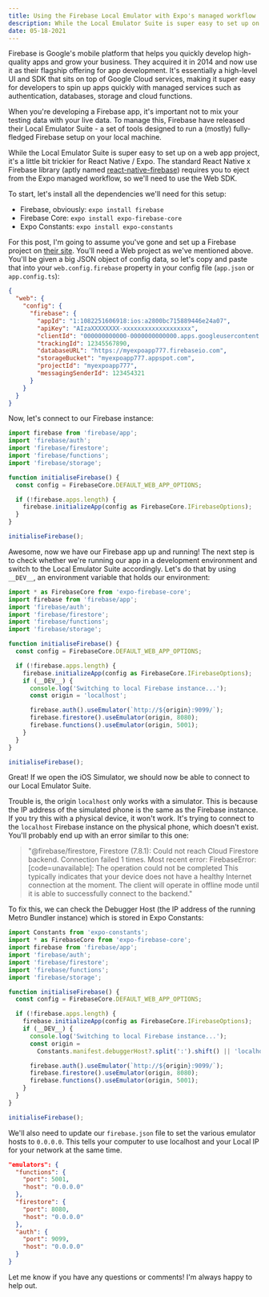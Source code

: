 ```yaml
---
title: Using the Firebase Local Emulator with Expo's managed workflow
description: While the Local Emulator Suite is super easy to set up on a web app project, it's a little bit trickier for React Native / Expo.
date: 05-18-2021
---
```


Firebase is Google's mobile platform that helps you quickly develop high-quality apps and grow your business. They acquired it in 2014 and now use it as their flagship offering for app development. It's essentially a high-level UI and SDK that sits on top of Google Cloud services, making it super easy for developers to spin up apps quickly with managed services such as authentication, databases, storage and cloud functions.

When you're developing a Firebase app, it's important not to mix your testing data with your live data. To manage this, Firebase have released their Local Emulator Suite - a set of tools designed to run a (mostly) fully-fledged Firebase setup on your local machine.

While the Local Emulator Suite is super easy to set up on a web app project, it's a little bit trickier for React Native / Expo. The standard React Native x Firebase library (aptly named [react-native-firebase](https://rnfirebase.io/)) requires you to eject from the Expo managed workflow, so we'll need to use the Web SDK.

To start, let's install all the dependencies we'll need for this setup:

- Firebase, obviously: `expo install firebase`
- Firebase Core: `expo install expo-firebase-core`
- Expo Constants: `expo install expo-constants`

For this post, I'm going to assume you've gone and set up a Firebase project on [their site](https://firebase.google.com/). You'll need a Web project as we've mentioned above. You'll be given a big JSON object of config data, so let's copy and paste that into your `web.config.firebase` property in your config file (`app.json` or `app.config.ts`):

```json
{
  "web": {
    "config": {
      "firebase": {
        "appId": "1:1082251606918:ios:a2800bc715889446e24a07",
        "apiKey": "AIzaXXXXXXXX-xxxxxxxxxxxxxxxxxxx",
        "clientId": "000000000000-0000000000000.apps.googleusercontent.com",
        "trackingId": 12345567890,
        "databaseURL": "https://myexpoapp777.firebaseio.com",
        "storageBucket": "myexpoapp777.appspot.com",
        "projectId": "myexpoapp777",
        "messagingSenderId": 123454321
      }
    }
  }
}
```

Now, let's connect to our Firebase instance:

```ts
import firebase from 'firebase/app';
import 'firebase/auth';
import 'firebase/firestore';
import 'firebase/functions';
import 'firebase/storage';

function initialiseFirebase() {
  const config = FirebaseCore.DEFAULT_WEB_APP_OPTIONS;

  if (!firebase.apps.length) {
    firebase.initializeApp(config as FirebaseCore.IFirebaseOptions);
  }
}

initialiseFirebase();
```

Awesome, now we have our Firebase app up and running! The next step is to check whether we're running our app in a development environment and switch to the Local Emulator Suite accordingly. Let's do that by using `__DEV__`, an environment variable that holds our environment:

```ts
import * as FirebaseCore from 'expo-firebase-core';
import firebase from 'firebase/app';
import 'firebase/auth';
import 'firebase/firestore';
import 'firebase/functions';
import 'firebase/storage';

function initialiseFirebase() {
  const config = FirebaseCore.DEFAULT_WEB_APP_OPTIONS;

  if (!firebase.apps.length) {
    firebase.initializeApp(config as FirebaseCore.IFirebaseOptions);
    if (__DEV__) {
      console.log('Switching to local Firebase instance...');
      const origin = 'localhost';

      firebase.auth().useEmulator(`http://${origin}:9099/`);
      firebase.firestore().useEmulator(origin, 8080);
      firebase.functions().useEmulator(origin, 5001);
    }
  }
}

initialiseFirebase();
```

Great! If we open the iOS Simulator, we should now be able to connect to our Local Emulator Suite.

Trouble is, the origin `localhost` only works with a simulator. This is because the IP address of the simulated phone is the same as the Firebase instance. If you try this with a physical device, it won't work. It's trying to connect to the `localhost` Firebase instance on the physical phone, which doesn't exist. You'll probably end up with an error similar to this one:

> "@firebase/firestore, Firestore (7.8.1): Could not reach Cloud Firestore backend. Connection failed 1 times. Most recent error: FirebaseError: [code=unavailable]: The operation could not be completed This typically indicates that your device does not have a healthy Internet connection at the moment. The client will operate in offline mode until it is able to successfully connect to the backend."

To fix this, we can check the Debugger Host (the IP address of the running Metro Bundler instance) which is stored in Expo Constants:

```ts
import Constants from 'expo-constants';
import * as FirebaseCore from 'expo-firebase-core';
import firebase from 'firebase/app';
import 'firebase/auth';
import 'firebase/firestore';
import 'firebase/functions';
import 'firebase/storage';

function initialiseFirebase() {
  const config = FirebaseCore.DEFAULT_WEB_APP_OPTIONS;

  if (!firebase.apps.length) {
    firebase.initializeApp(config as FirebaseCore.IFirebaseOptions);
    if (__DEV__) {
      console.log('Switching to local Firebase instance...');
      const origin =
        Constants.manifest.debuggerHost?.split(':').shift() || 'localhost';

      firebase.auth().useEmulator(`http://${origin}:9099/`);
      firebase.firestore().useEmulator(origin, 8080);
      firebase.functions().useEmulator(origin, 5001);
    }
  }
}

initialiseFirebase();
```

We'll also need to update our `firebase.json` file to set the various emulator hosts to `0.0.0.0`. This tells your computer to use localhost and your Local IP for your network at the same time.

```json
"emulators": {
  "functions": {
    "port": 5001,
    "host": "0.0.0.0"
  },
  "firestore": {
    "port": 8080,
    "host": "0.0.0.0"
  },
  "auth": {
    "port": 9099,
    "host": "0.0.0.0"
  }
}
```

Let me know if you have any questions or comments! I'm always happy to help out.
